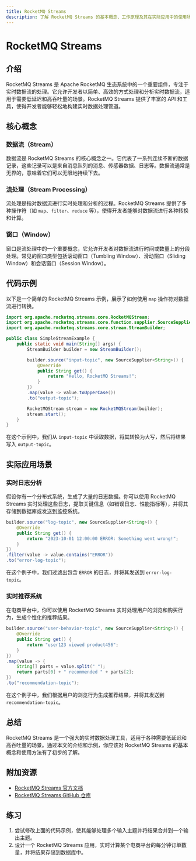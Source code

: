 ```yaml
---
title: RocketMQ Streams
description: 了解 RocketMQ Streams 的基本概念、工作原理及其在实际应用中的使用场景。
---
```


# RocketMQ Streams

## 介绍

RocketMQ Streams 是 Apache RocketMQ 生态系统中的一个重要组件，专注于实时数据流的处理。它允许开发者以简单、高效的方式处理和分析实时数据流，适用于需要低延迟和高吞吐量的场景。RocketMQ Streams 提供了丰富的 API 和工具，使得开发者能够轻松地构建实时数据处理管道。

## 核心概念

### 数据流（Stream）

数据流是 RocketMQ Streams 的核心概念之一。它代表了一系列连续不断的数据记录，这些记录可以是来自消息队列的消息、传感器数据、日志等。数据流通常是无界的，意味着它们可以无限地持续下去。

### 流处理（Stream Processing）

流处理是指对数据流进行实时处理和分析的过程。RocketMQ Streams 提供了多种操作符（如 `map`、`filter`、`reduce` 等），使得开发者能够对数据流进行各种转换和计算。

### 窗口（Window）

窗口是流处理中的一个重要概念，它允许开发者对数据流进行时间或数量上的分段处理。常见的窗口类型包括滚动窗口（Tumbling Window）、滑动窗口（Sliding Window）和会话窗口（Session Window）。

## 代码示例

以下是一个简单的 RocketMQ Streams 示例，展示了如何使用 `map` 操作符对数据流进行转换。

```java
import org.apache.rocketmq.streams.core.RocketMQStream;
import org.apache.rocketmq.streams.core.function.supplier.SourceSupplier;
import org.apache.rocketmq.streams.core.stream.StreamBuilder;

public class SimpleStreamExample {
    public static void main(String[] args) {
        StreamBuilder builder = new StreamBuilder();

        builder.source("input-topic", new SourceSupplier<String>() {
            @Override
            public String get() {
                return "Hello, RocketMQ Streams!";
            }
        })
        .map(value -> value.toUpperCase())
        .to("output-topic");

        RocketMQStream stream = new RocketMQStream(builder);
        stream.start();
    }
}
```

在这个示例中，我们从 `input-topic` 中读取数据，将其转换为大写，然后将结果写入 `output-topic`。

## 实际应用场景

### 实时日志分析

假设你有一个分布式系统，生成了大量的日志数据。你可以使用 RocketMQ Streams 实时处理这些日志，提取关键信息（如错误日志、性能指标等），并将其存储到数据库或发送到监控系统。

```java
builder.source("log-topic", new SourceSupplier<String>() {
    @Override
    public String get() {
        return "2023-10-01 12:00:00 ERROR: Something went wrong!";
    }
})
.filter(value -> value.contains("ERROR"))
.to("error-log-topic");
```

在这个例子中，我们过滤出包含 `ERROR` 的日志，并将其发送到 `error-log-topic`。

### 实时推荐系统

在电商平台中，你可以使用 RocketMQ Streams 实时处理用户的浏览和购买行为，生成个性化的推荐结果。

```java
builder.source("user-behavior-topic", new SourceSupplier<String>() {
    @Override
    public String get() {
        return "user123 viewed product456";
    }
})
.map(value -> {
    String[] parts = value.split(" ");
    return parts[0] + " recommended " + parts[2];
})
.to("recommendation-topic");
```

在这个例子中，我们根据用户的浏览行为生成推荐结果，并将其发送到 `recommendation-topic`。

## 总结

RocketMQ Streams 是一个强大的实时数据处理工具，适用于各种需要低延迟和高吞吐量的场景。通过本文的介绍和示例，你应该对 RocketMQ Streams 的基本概念和使用方法有了初步的了解。

## 附加资源

- [RocketMQ Streams 官方文档](https://rocketmq.apache.org/docs/streams/)
- [RocketMQ Streams GitHub 仓库](https://github.com/apache/rocketmq-streams)

## 练习

1. 尝试修改上面的代码示例，使其能够处理多个输入主题并将结果合并到一个输出主题。
2. 设计一个 RocketMQ Streams 应用，实时计算某个电商平台的每分钟订单数量，并将结果存储到数据库中。
